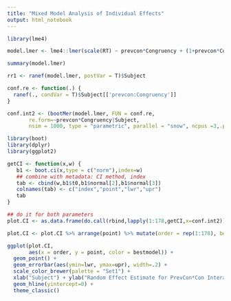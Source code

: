 ```yaml
---
title: "Mixed Model Analysis of Individual Effects"
output: html_notebook
---
```


```r
library(lme4)

model.lmer <- lme4::lmer(scale(RT) ~ prevcon*Congruency + (1+prevcon*Congruency|Subject), data = df.simon)

summary(model.lmer)

rr1 <- ranef(model.lmer, postVar = T)$Subject
```

```r
conf.re <- function(.) {
  ranef(., condVar = T)$Subject[['prevcon:Congruency']]
}

conf.int2 <- (bootMer(model.lmer, FUN = conf.re,
       re.form=~prevcon*Congruency|Subject,
       nsim = 1000, type = "parametric", parallel = "snow", ncpus =3,.progress = "win"))

```

```r
library(boot)
library(dplyr)
library(ggplot2)

getCI <- function(x,w) {
   b1 <- boot.ci(x,type = c("norm"),index=w)
   ## combine with metadata: CI method, index
   tab <- cbind(w,b1$t0,b1$normal[2],b1$normal[3])
   colnames(tab) <- c("index","point","lwr","upr")
   tab
}

## do it for both parameters
plot.CI <- as.data.frame(do.call(rbind,lapply(1:178,getCI,x=conf.int2)))

plot.CI <- plot.CI %>% arrange(point) %>% mutate(order = rep(1:178), bestmodel = factor(ifelse((upr < 0 | lwr > 0),1,0)))

ggplot(plot.CI, 
       aes(x = order, y = point, color = bestmodel)) +
  geom_point() +
  geom_errorbar(aes(ymin=lwr, ymax=upr), width=.2) +
  scale_color_brewer(palette = "Set1") +
  xlab("Subject") + ylab("Random Effect Estimate for PrevCon*Con Interaction") +
  geom_hline(yintercept=0) +
  theme_classic()

```

